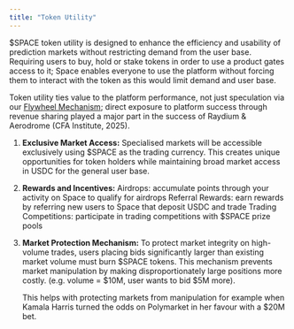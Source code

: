 ```yaml
---
title: "Token Utility"
---
```

\$SPACE token utility is designed to enhance the efficiency and usability of prediction markets without restricting demand from the user base. Requiring users to buy, hold or stake tokens in order to use a product gates access to it; Space enables everyone to use the platform without forcing them to interact with the token as this would limit demand and user base.

Token utility ties value to the platform performance, not just speculation via our [Flywheel Mechanism](./flywheel-mechanism/overview); direct exposure to platform success through revenue sharing played a major part in the success of Raydium & Aerodrome (CFA Institute, 2025). 


1. **Exclusive Market Access:** Specialised markets will be accessible exclusively using \$SPACE as the trading currency. This creates unique opportunities for token holders while maintaining broad market access in USDC for the general user base. 


2. **Rewards and Incentives:**
Airdrops: accumulate points through your activity on Space to qualify for airdrops
Referral Rewards: earn rewards by referring new users to Space that deposit USDC and trade
Trading Competitions: participate in trading competitions with \$SPACE prize pools 

3. **Market Protection Mechanism:**
To protect market integrity on high-volume trades, users placing bids significantly larger than existing market volume must burn \$SPACE tokens. This mechanism prevents market manipulation by making disproportionately large positions more costly. (e.g. volume = \$10M, user wants to bid \$5M more). 

    This helps with protecting markets from manipulation for example when Kamala Harris turned the odds on Polymarket in her favour with a \$20M bet. 



